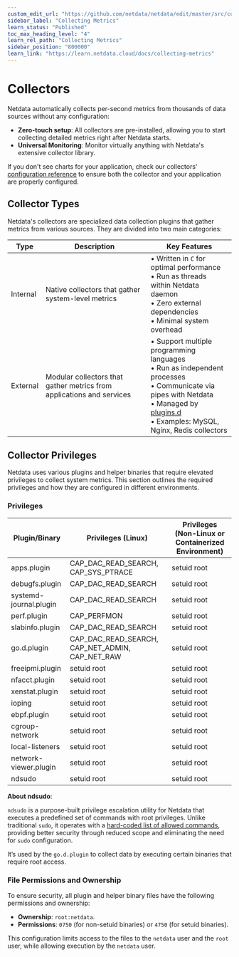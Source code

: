 ```yaml
---
custom_edit_url: "https://github.com/netdata/netdata/edit/master/src/collectors/README.md"
sidebar_label: "Collecting Metrics"
learn_status: "Published"
toc_max_heading_level: "4"
learn_rel_path: "Collecting Metrics"
sidebar_position: "800000"
learn_link: "https://learn.netdata.cloud/docs/collecting-metrics"
---
```


# Collectors

Netdata automatically collects per-second metrics from thousands of data sources without any configuration:

- **Zero-touch setup**: All collectors are pre-installed, allowing you to start collecting detailed metrics right after Netdata starts.
- **Universal Monitoring**: Monitor virtually anything with Netdata's extensive collector library.

If you don't see charts for your application, check our collectors' [configuration reference](/docs/collecting-metrics/collectors-configuration) to ensure both the collector and your application are properly configured.

## Collector Types

Netdata's collectors are specialized data collection plugins that gather metrics from various sources. They are divided into two main categories:

| Type     | Description                                                           | Key Features                                                                                                                                                                                                               |
|----------|-----------------------------------------------------------------------|----------------------------------------------------------------------------------------------------------------------------------------------------------------------------------------------------------------------------|
| Internal | Native collectors that gather system-level metrics                    | • Written in `C` for optimal performance<br/>• Run as threads within Netdata daemon<br/>• Zero external dependencies<br/>• Minimal system overhead                                                                         |
| External | Modular collectors that gather metrics from applications and services | • Support multiple programming languages<br/>• Run as independent processes<br/>• Communicate via pipes with Netdata<br/>• Managed by [plugins.d](/docs/developer-and-contributor-corner/external-plugins)<br/>• Examples: MySQL, Nginx, Redis collectors |

## Collector Privileges

Netdata uses various plugins and helper binaries that require elevated privileges to collect system metrics.
This section outlines the required privileges and how they are configured in different environments.

### Privileges

| Plugin/Binary          | Privileges (Linux)                              | Privileges (Non-Linux or Containerized Environment) |   
|------------------------|-------------------------------------------------|-----------------------------------------------------|
| apps.plugin            | CAP_DAC_READ_SEARCH, CAP_SYS_PTRACE             | setuid root                                         |
| debugfs.plugin         | CAP_DAC_READ_SEARCH                             | setuid root                                         |
| systemd-journal.plugin | CAP_DAC_READ_SEARCH                             | setuid root                                         |
| perf.plugin            | CAP_PERFMON                                     | setuid root                                         |
| slabinfo.plugin        | CAP_DAC_READ_SEARCH                             | setuid root                                         |
| go.d.plugin            | CAP_DAC_READ_SEARCH, CAP_NET_ADMIN, CAP_NET_RAW | setuid root                                         |
| freeipmi.plugin        | setuid root                                     | setuid root                                         |
| nfacct.plugin          | setuid root                                     | setuid root                                         |
| xenstat.plugin         | setuid root                                     | setuid root                                         |
| ioping                 | setuid root                                     | setuid root                                         |
| ebpf.plugin            | setuid root                                     | setuid root                                         |
| cgroup-network         | setuid root                                     | setuid root                                         |
| local-listeners        | setuid root                                     | setuid root                                         |
| network-viewer.plugin  | setuid root                                     | setuid root                                         |
| ndsudo                 | setuid root                                     | setuid root                                         |

**About ndsudo**:

`ndsudo` is a purpose-built privilege escalation utility for Netdata that executes a predefined set of commands with root privileges. Unlike traditional `sudo`, it operates with a [hard-coded list of allowed commands](https://github.com/netdata/netdata/blob/master/src/collectors/utils/ndsudo.c), providing better security through reduced scope and eliminating the need for `sudo` configuration.

It’s used by the `go.d.plugin` to collect data by executing certain binaries that require root access.

### File Permissions and Ownership

To ensure security, all plugin and helper binary files have the following permissions and ownership:

- **Ownership**: `root:netdata`.
- **Permissions**: `0750` (for non-setuid binaries) or `4750` (for setuid binaries).

This configuration limits access to the files to the `netdata` user and the `root` user, while allowing execution by the `netdata` user.
